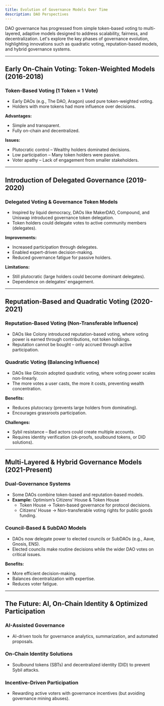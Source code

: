 ```yaml
---
title: Evolution of Governance Models Over Time
description: DAO Perspectives
---
```


DAO governance has progressed from simple token-based voting to multi-layered, adaptive models designed to address scalability, fairness, and decentralization. Let's explore the key phases of governance evolution, highlighting innovations such as quadratic voting, reputation-based models, and hybrid governance systems.  

---

## **Early On-Chain Voting: Token-Weighted Models (2016-2018)**  

### **Token-Based Voting (1 Token = 1 Vote)**  
- Early DAOs (e.g., The DAO, Aragon) used pure token-weighted voting.  
- Holders with more tokens had more influence over decisions.  

**Advantages:**  
- Simple and transparent.  
- Fully on-chain and decentralized.  

**Issues:**  
- Plutocratic control – Wealthy holders dominated decisions.  
- Low participation – Many token holders were passive.  
- Voter apathy – Lack of engagement from smaller stakeholders.  

---

## **Introduction of Delegated Governance (2019-2020)**  

### **Delegated Voting & Governance Token Models**  
- Inspired by liquid democracy, DAOs like MakerDAO, Compound, and Uniswap introduced governance token delegation.  
- Token holders could delegate votes to active community members (delegates).  

**Improvements:**  
- Increased participation through delegates.  
- Enabled expert-driven decision-making.  
- Reduced governance fatigue for passive holders.  

**Limitations:**  
- Still plutocratic (large holders could become dominant delegates).  
- Dependence on delegates’ engagement.  

---

## **Reputation-Based and Quadratic Voting (2020-2021)**  

### **Reputation-Based Voting (Non-Transferable Influence)**  
- DAOs like Colony introduced reputation-based voting, where voting power is earned through contributions, not token holdings.  
- Reputation cannot be bought – only accrued through active participation.  

### **Quadratic Voting (Balancing Influence)**  
- DAOs like Gitcoin adopted quadratic voting, where voting power scales non-linearly.  
- The more votes a user casts, the more it costs, preventing wealth concentration.  

**Benefits:**  
- Reduces plutocracy (prevents large holders from dominating).  
- Encourages grassroots participation.  

**Challenges:**  
- Sybil resistance – Bad actors could create multiple accounts.  
- Requires identity verification (zk-proofs, soulbound tokens, or DID solutions).  

---

## **Multi-Layered & Hybrid Governance Models (2021-Present)**  

### **Dual-Governance Systems**  
- Some DAOs combine token-based and reputation-based models.  
- **Example:** Optimism’s Citizens’ House & Token House  
  - Token House → Token-based governance for protocol decisions.  
  - Citizens’ House → Non-transferable voting rights for public goods funding.  

### **Council-Based & SubDAO Models**  
- DAOs now delegate power to elected councils or SubDAOs (e.g., Aave, Gnosis, ENS).  
- Elected councils make routine decisions while the wider DAO votes on critical issues.  

**Benefits:**  
- More efficient decision-making.  
- Balances decentralization with expertise.  
- Reduces voter fatigue.  

---

## **The Future: AI, On-Chain Identity & Optimized Participation**  

### **AI-Assisted Governance**  
- AI-driven tools for governance analytics, summarization, and automated proposals.  

### **On-Chain Identity Solutions**  
- Soulbound tokens (SBTs) and decentralized identity (DID) to prevent Sybil attacks.  

### **Incentive-Driven Participation**  
- Rewarding active voters with governance incentives (but avoiding governance mining abuses).  

